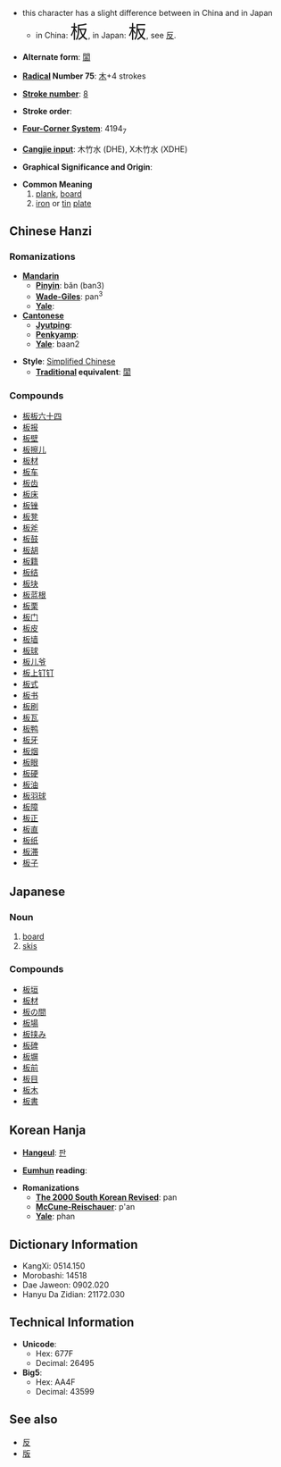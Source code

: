 *this character has a slight difference between in China and in Japan
**in China: <font size="6"><font lang="zh">板</font></font>, in Japan: <font size="6"><font lang="ja">板</font></font>, see [[反]].

* '''Alternate form''': [[闆]]

* '''[[Wiktionary:Chinese radical index| Radical]] Number 75''': [[Wiktionary:Chinese radical index 木|木]]+4 strokes

* '''[[Wiktionary:Chinese total strokes index|Stroke number]]''': [[Wiktionary:Chinese total strokes index 8|8]]

* '''Stroke order''': 

* '''[[Wiktionary:Chinese four corner index|Four-Corner System]]''': 4194<sub>7</sub>

* '''[[Wiktionary:Chinese Cangjie index|Cangjie input]]''': 木竹水 (DHE), X木竹水 (XDHE)

* '''Graphical Significance and Origin''': 

* '''Common Meaning'''
*# [[plank]], [[board]]
*# [[iron]] or [[tin]] [[plate]]

== Chinese Hanzi ==

===Romanizations===
* '''[[Mandarin]]'''
** '''[[Pinyin]]''': bǎn (ban3)
** '''[[Wade-Giles]]''': pan<sup>3</sup>
** '''[[Yale]]''': 
* '''[[Cantonese]]'''
** '''[[Jyutping]]''':
** '''[[Penkyamp]]''': 
** '''[[Yale]]''': baan2

* '''Style''': [[Simplified Chinese]] 
** '''[[Traditional Chinese|Traditional]] equivalent''': [[闆]]

===Compounds===
*[[板板六十四]]
*[[板报]]
*[[板壁]]
*[[板擦儿]]
*[[板材]]
*[[板车]]
*[[板齿]]
*[[板床]]
*[[板锉]]
*[[板凳]]
*[[板斧]]
*[[板鼓]]
*[[板胡]]
*[[板籍]]
*[[板结]]
*[[板块]]
*[[板蓝根]]
*[[板栗]]
*[[板门]]
*[[板皮]]
*[[板墙]]
*[[板球]]
*[[板儿爷]]
*[[板上钉钉]]
*[[板式]]
*[[板书]]
*[[板刷]]
*[[板瓦]]
*[[板鸭]]
*[[板牙]]
*[[板烟]]
*[[板眼]]
*[[板硬]]
*[[板油]]
*[[板羽球]]
*[[板障]]
*[[板正]]
*[[板直]]
*[[板纸]]
*[[板滞]]
*[[板子]]

== Japanese ==
{{kanji|[[はん]] ([[han]]), [[ばん]] ([[ban]])|[[いた]] ([[ita]])}}
===Noun===
{{janoun|いた|ita}}
# [[board]]
# [[skis]]

===Compounds===
*[[板垣]]
*[[板材]]
*[[板の間]]
*[[板場]]
*[[板挟み]]
*[[板碑]]
*[[板塀]]
*[[板前]]
*[[板目]]
*[[板木]]
*[[板書]]

== Korean Hanja ==

* '''[[Hangeul]]''': [[판]]

* '''[[Eumhun]] reading''': 

* '''Romanizations'''
** '''[[The 2000 South Korean Revised Romanization|The 2000 South Korean Revised]]''': pan
** '''[[McCune-Reischauer]]''': p'an
** '''[[Yale]]''': phan

== Dictionary Information ==

* KangXi: 0514.150
* Morobashi: 14518
* Dae Jaweon: 0902.020
* Hanyu Da Zidian: 21172.030

== Technical Information ==

* '''Unicode''':
** Hex: 677F
** Decimal: 26495
* '''Big5''':
** Hex: AA4F
** Decimal: 43599

==See also==
*[[反]]
*[[版]]